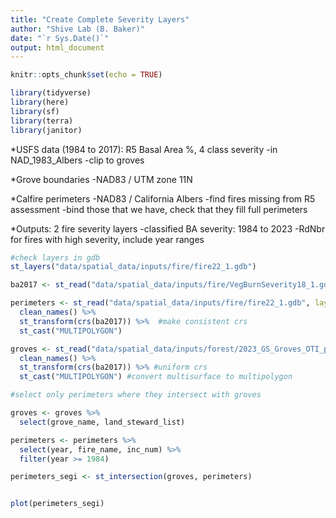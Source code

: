 ```yaml
---
title: "Create Complete Severity Layers"
author: "Shive Lab (B. Baker)"
date: "`r Sys.Date()`"
output: html_document
---
```


```r
knitr::opts_chunk$set(echo = TRUE)

library(tidyverse)
library(here)
library(sf)
library(terra)
library(janitor)

```

*USFS data (1984 to 2017): R5 Basal Area %, 4 class severity
  -in NAD_1983_Albers
  -clip to groves

*Grove boundaries
  -NAD83 / UTM zone 11N


*Calfire perimeters
  -NAD83 / California Albers
  -find fires missing from R5 assessment
  -bind those that we have, check that they fill full perimeters
  
*Outputs: 2 fire severity layers
  -classified BA severity: 1984 to 2023
  -RdNbr for fires with high severity, include year ranges
  
  

```r

#check layers in gdb
st_layers("data/spatial_data/inputs/fire/fire22_1.gdb")

ba2017 <- st_read("data/spatial_data/inputs/fire/VegBurnSeverity18_1.gdb", layer = "VegBurnSeverity_BestAssessment") %>% clean_names()

perimeters <- st_read("data/spatial_data/inputs/fire/fire22_1.gdb", layer = "firep22_1") %>% 
  clean_names() %>% 
  st_transform(crs(ba2017)) %>%  #make consistent crs
  st_cast("MULTIPOLYGON")

groves <- st_read("data/spatial_data/inputs/forest/2023_GS_Groves_OTI_public.gdb", layer = "OGS_Groves_2023_97_public") %>% 
  clean_names() %>% 
  st_transform(crs(ba2017)) %>% #uniform crs
  st_cast("MULTIPOLYGON") #convert multisurface to multipolygon


```


```r
#select only perimeters where they intersect with groves

groves <- groves %>% 
  select(grove_name, land_steward_list)

perimeters <- perimeters %>% 
  select(year, fire_name, inc_num) %>% 
  filter(year >= 1984)

perimeters_segi <- st_intersection(groves, perimeters)


plot(perimeters_segi)

```

